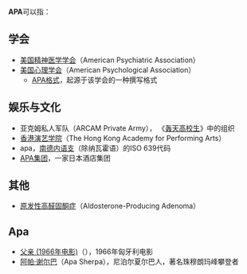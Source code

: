 {{noteTA
|1=zh-hans:轰天高校生;zh-hk:保衛者;zh-tw:轟天高校生;
|2=zh-hans:纳瓦霍语; zh-hant:納瓦荷語;
}}
'''APA'''可以指：

{{TOC right}}
== 学会 ==
* [[美国精神医学学会|美国精神医学学会]]（American Psychiatric Association）
* [[美国心理学会|美国心理学会]]（American Psychological Association）
** [[APA格式|APA格式]]，起源于该学会的一种撰写格式

== 娱乐与文化 ==
* 亚克姆私人军队（ARCAM Private Army）， 《[[轰天高校生|轰天高校生]]》中的组织
* [[香港演艺学院|香港演艺学院]]（The Hong Kong Academy for Performing Arts）
* apa，[[南德内语支|南德内语支]]（除纳瓦霍语）的ISO 639代码
* [[APA集团|APA集团]]，一家日本酒店集团

== 其他 ==
* [[原发性高醛固酮症|原发性高醛固酮症]]（Aldosterone-Producing Adenoma）

== Apa ==
<!-- [[Apa_(disambiguation)|Apa (disambiguation)]] and [[Apa|Apa]] redirect here-->
* [[父亲_(1966年电影)|父亲 (1966年电影)]]（{{lang-hu|''Apa''}}），1966年匈牙利电影
* [[阿帕·谢尔巴|阿帕·谢尔巴]]（Apa Sherpa），尼泊尔夏尔巴人，著名珠穆朗玛峰攀登者

{{disambiguation|Cat=三字拉丁字母縮寫消歧義}}